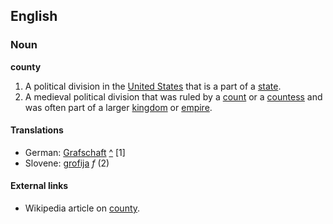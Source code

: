 ==English==

===Noun===

'''county'''

#A political division in the [[United States]] that is a part of a [[state]].
#A medieval political division that was ruled by a [[count]] or a [[countess]] and was often part of a larger [[kingdom]] or [[empire]].

====Translations====
*German: [[Grafschaft]] [[:de:Grafschaft|^]] [1]
*Slovene: [[grofija]] ''f'' (2)

====External links====
* Wikipedia article on [[w:county|county]].
